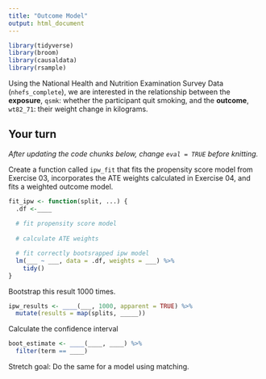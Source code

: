 ```yaml
---
title: "Outcome Model"
output: html_document
---
```



```r
library(tidyverse)
library(broom)
library(causaldata)
library(rsample)
```

Using the National Health and Nutrition Examination Survey Data (`nhefs_complete`), we are interested in the relationship between the **exposure**, `qsmk`: whether the participant quit smoking, and the **outcome**, `wt82_71`: their weight change in kilograms.

## Your turn

_After updating the code chunks below, change `eval = TRUE` before knitting._

Create a function called `ipw_fit` that fits the propensity score model from Exercise 03, incorporates the ATE weights calculated in Exercise 04, and fits a weighted outcome model.

```r
fit_ipw <- function(split, ...) { 
  .df <-____
  
  # fit propensity score model
  
  # calculate ATE weights

  # fit correctly bootsrapped ipw model 
  lm(___ ~ ___, data = .df, weights = ___) %>% 
    tidy() 
}
```

Bootstrap this result 1000 times.

```r
ipw_results <- ____(___, 1000, apparent = TRUE) %>% 
  mutate(results = map(splits, _____)) 
```


Calculate the confidence interval

```r
boot_estimate <- ____(____, ____) %>% 
  filter(term == ____)
```


Stretch goal: Do the same for a model using matching.
